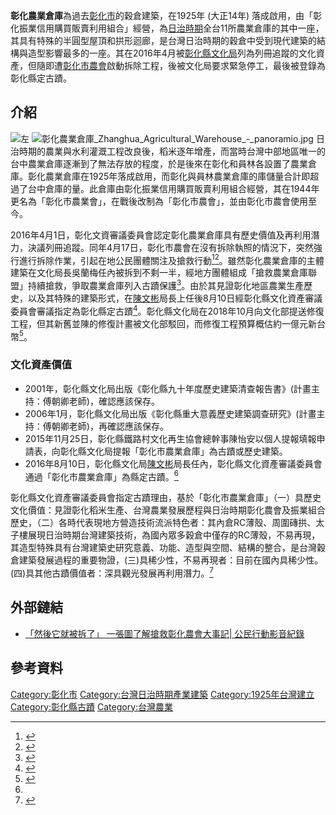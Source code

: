 {{TW monument 
| name = 彰化市農業倉庫
| image =彰化市農業倉庫 (2020).jpg
| imagename =被半拆後的現況
| pushpin_map = Taiwan
| class = 產業
| level = 縣定古蹟
| date = 2016年11月22日
| location = 彰化縣彰化市辭修路119號
| coordinates = {{Coord|24.086394|120.538896|display=inline,title|scale:10000}}
| time = 1925年
| reg_url = https://nchdb.boch.gov.tw/assets/overview/monument/20161123000001
}}
'''彰化農業倉庫'''為過去[[彰化市|彰化市]]的穀倉建築，在1925年 (大正14年) 落成啟用，由「彰化振業信用購買販賣利用組合」經營，為[[台灣日治時期|日治時期]]全台11所農業倉庫的其中一座，其具有特殊的半圓型屋頂和拱形迴廊，是台灣日治時期的穀倉中受到現代建築的結構與造型影響最多的一座。其在2016年4月被[[彰化縣文化局|彰化縣文化局]]列為列冊追蹤的文化資產，但隨即遭[[彰化市農會|彰化市農會]]啟動拆除工程，後被文化局要求緊急停工，最後被登錄為彰化縣定古蹟。

== 介紹 ==
[[File:彰化農業倉庫.jpg|左]]
[[File:彰化農業倉庫_Zhanghua_Agricultural_Warehouse_-_panoramio.jpg|thumb]]
日治時期的農業與水利灌溉工程改良後，稻米逐年增產，而當時台灣中部地區唯一的台中農業倉庫逐漸到了無法存放的程度，於是後來在彰化和員林各設置了農業倉庫。彰化農業倉庫在1925年落成啟用，而彰化與員林農業倉庫的庫儲量合計即超過了台中倉庫的量。此倉庫由彰化振業信用購買販賣利用組合經營，其在1944年更名為「彰化市農業會」，在戰後改制為「彰化市農會」，並由彰化市農會使用至今。

2016年4月1日，彰化文資審議委員會認定彰化農業倉庫具有歷史價值及再利用潛力，決議列冊追蹤。同年4月17日，彰化市農會在沒有拆除執照的情況下，突然強行進行拆除作業，引起在地公民團體關注及搶救行動<ref>{{Cite news|url=http://www.peoplenews.tw/news/99fb9508-70a4-45b2-8f4f-16c4f54844a1|title=「彰化市農業倉庫」列冊追蹤 市農會急拆 縣府緊急改列暫定古蹟|author=|date=|work=【民報】|accessdate=2017-10-24|language=zh-TW|archive-date=2019-06-24|archive-url=https://web.archive.org/web/20190624085543/https://www.peoplenews.tw/news/99fb9508-70a4-45b2-8f4f-16c4f54844a1}}</ref><ref>{{Cite news|url=https://www.thenewslens.com/article/27721|title=熊本地震毀了百年建築，彰化日治農業倉庫卻毀於「人為怪手」|author=羊正鈺|last=|date=2016-04-18|work=|newspaper=The News Lens 關鍵評論網|accessdate=2017-10-24|language=zh-TW|archive-date=2019-06-11|archive-url=https://web.archive.org/web/20190611204429/https://www.thenewslens.com/article/27721}}</ref>。雖然彰化農業倉庫的主體建築在文化局長吳蘭梅任內被拆到不剩一半，經地方團體組成「搶救農業倉庫聯盟」持續搶救，爭取農業倉庫列入古蹟保護<ref>{{Cite web|title=「搶救彰化農業倉庫古蹟 95歲阿嬤坐輪椅聲援|url=https://news.ltn.com.tw/news/life/breakingnews/1680550|accessdate=|author=|date=2016-04-29|format=|publisher=自由時報|language=|archive-date=2021-06-22|archive-url=https://web.archive.org/web/20210622205851/https://news.ltn.com.tw/news/life/breakingnews/1680550}}</ref>。由於其見證彰化地區農業生產歷史，以及其特殊的建築形式，在[[陳文彬|陳文彬]]局長上任後8月10日經彰化縣文化資產審議委員會審議指定為彰化縣定古蹟<ref name="#1">{{Cite web|title=「半殘」太子樓農業倉庫 指定為縣定古蹟|url=https://news.ltn.com.tw/news/life/breakingnews/1791415|accessdate=|author=|date=2016-08-10|format=|publisher=自由時報|language=|archive-date=2018-12-11|archive-url=https://web.archive.org/web/20181211230746/http://news.ltn.com.tw/news/life/breakingnews/1791415}}</ref>。彰化縣文化局在2018年10月向文化部提送修復工程，但其新舊並陳的修復計畫被文化部駁回，而修復工程預算概估約一億元新台幣<ref>{{Cite web|title=彰化百年米間列古蹟煞予人拆掉 文史團體搶救|url=https://news.pts.org.tw/article/442109|accessdate=|author=|date=2019-08-14|format=|publisher=公視|language=}}</ref>。

=== 文化資產價值 ===

* 2001年，彰化縣文化局出版《彰化縣九十年度歷史建築清查報告書》(計畫主持：傅朝卿老師)，確認應該保存。
* 2006年1月，彰化縣文化局出版《彰化縣重大意義歷史建築調查研究》(計畫主持：傅朝卿老師)，再確認應該保存。
* 2015年11月25日，彰化縣鐵路村文化再生協會總幹事陳怡安以個人提報填報申請表，向彰化縣文化局提報「彰化市農業倉庫」為古蹟或歷史建築。
* 2016年8月10日，彰化縣文化局[[陳文彬|陳文彬]]局長任內，彰化縣文化資產審議委員會通過「彰化市農業倉庫」為縣定古蹟。<ref name="#1"/>

彰化縣文化資產審議委員會指定古蹟理由，基於「彰化市農業倉庫」（一）具歷史文化價值：見證彰化稻米生產、台灣農業發展歷程與日治時期彰化農會及振業組合歷史，（二）各時代表現地方營造技術流派特色者：其內倉RC薄殼、周圍磚拱、太子樓展現日治時期台灣建築技術，為國內眾多穀倉中僅存的RC薄殼，不易再現，其造型特殊具有台灣建築史研究意義、功能、造型與空間、結構的整合，是台灣穀倉建築發展過程的重要物證，(三)具稀少性，不易再現者：目前在國內具稀少性。(四)具其他古蹟價值者：深具觀光發展再利用潛力。<ref>{{Cite news|url=https://nchdb.boch.gov.tw/assets/overview/monument/20161123000001|title=彰化市農業倉庫|author=|date=|work=文化部文化資產局|accessdate=2019-08-19|archive-date=2018-04-16|archive-url=https://web.archive.org/web/20180416202033/https://nchdb.boch.gov.tw/assets/overview/monument/20161123000001|dead-url=no}}</ref>

== 外部鏈結 ==
* [https://www.civilmedia.tw/archives/46561 「然後它就被拆了」 一張圖了解搶救彰化農會大事記| 公民行動影音紀錄] {{Wayback|url=https://www.civilmedia.tw/archives/46561 |date=20201021073311 }}

== 參考資料 ==
{{Reflist}}

{{彰化縣文化資產}}
[[Category:彰化市|Category:彰化市]]
[[Category:台灣日治時期產業建築|Category:台灣日治時期產業建築]]
[[Category:1925年台灣建立|Category:1925年台灣建立]]
[[Category:彰化縣古蹟|Category:彰化縣古蹟]]
[[Category:台灣農業|Category:台灣農業]]